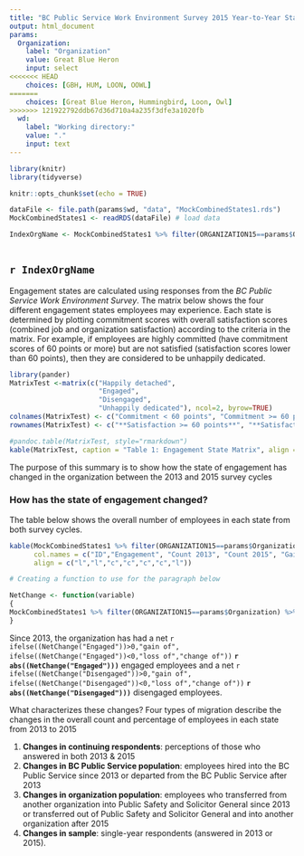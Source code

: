 ```yaml
---
title: "BC Public Service Work Environment Survey 2015 Year-to-Year State of Engagement"
output: html_document
params:
  Organization: 
    label: "Organization"
    value: Great Blue Heron
    input: select
<<<<<<< HEAD
    choices: [GBH, HUM, LOON, OOWL]
=======
    choices: [Great Blue Heron, Hummingbird, Loon, Owl]
>>>>>>> 121922792ddb67d36d710a4a235f3dfe3a1020fb
  wd:
    label: "Working directory:"
    value: "."
    input: text
---
```


```r
library(knitr)
library(tidyverse)

knitr::opts_chunk$set(echo = TRUE)

dataFile <- file.path(params$wd, "data", "MockCombinedStates1.rds")
MockCombinedStates1 <- readRDS(dataFile) # load data

IndexOrgName <- MockCombinedStates1 %>% filter(ORGANIZATION15==params$Organization) %>% select(ORGANIZATION15) %>% distinct()
 

```

## `r IndexOrgName`



Engagement states are calculated using responses from the *BC Public Service Work Environment Survey*. The matrix below shows the four different engagement states employees may experience. Each state is determined by plotting commitment scores with overall satisfaction scores (combined job and organization satisfaction) according to the criteria in the matrix. For example, if employees are highly committed (have commitment scores of 60 points or more) but are not satisfied (satisfaction scores lower than 60 points), then they are considered to be unhappily dedicated.

```r
library(pander)
MatrixTest <-matrix(c("Happily detached",
                      "Engaged", 
                      "Disengaged", 
                      "Unhappily dedicated"), ncol=2, byrow=TRUE)
colnames(MatrixTest) <- c("Commitment < 60 points", "Commitment >= 60 points")
rownames(MatrixTest) <- c("**Satisfaction >= 60 points**", "**Satisfaction < 60 points**")

#pandoc.table(MatrixTest, style="rmarkdown")
kable(MatrixTest, caption = "Table 1: Engagement State Matrix", align = c("c", "c"))
```

The purpose of this summary is to show how the state of engagement has changed in the organization between the 2013 and 2015 survey cycles

### How has the state of engagement changed?

The table below shows the overall number of employees in each state from both survey cycles.

```r


kable(MockCombinedStates1 %>% filter(ORGANIZATION15==params$Organization), caption = "Table 2: Organizational Engagement State", digits = 2, 
      col.names = c("ID","Engagement", "Count 2013", "Count 2015", "Gain/Loss", "Change (%)", "Organization"), 
      align = c("l","l","c","c","c","c","l"))

# Creating a function to use for the paragraph below 

NetChange <- function(variable) 
{
MockCombinedStates1 %>% filter(ORGANIZATION15==params$Organization) %>% filter(EngagementScore==variable) %>% select(NetGainOrLoss)
}

```


Since 2013, the organization has had a net `r ifelse((NetChange("Engaged"))>0,"gain of", ifelse((NetChange("Engaged"))<0,"loss of","change of"))` **`r abs((NetChange("Engaged")))`** engaged employees and a net `r ifelse((NetChange("Disengaged"))>0,"gain of", ifelse((NetChange("Disengaged"))<0,"loss of","change of"))` **`r abs((NetChange("Disengaged")))`** disengaged employees.

What characterizes these changes?
Four types of migration describe the changes in the overall count and percentage of employees in each state from 2013 to 2015

1. **Changes in continuing respondents**: perceptions of those who answered in both 2013 & 2015
2. **Changes in BC Public Service population**: employees hired into the BC Public Service since 2013 or departed from the BC Public Service after 2013
3. **Changes in organization population**: employees who transferred from another organization into Public Safety and Solicitor General since 2013 or transferred out of Public Safety and Solicitor General and into another organization after 2015
4. **Changes in sample**: single-year respondents (answered in 2013 or 2015).


